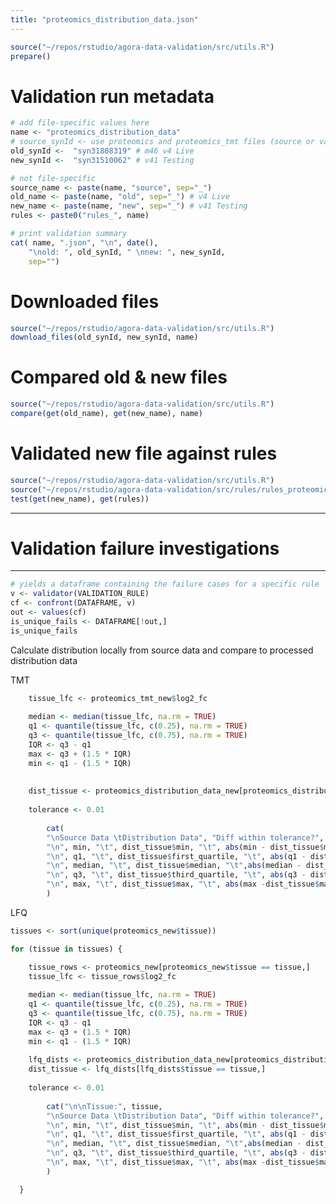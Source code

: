 ```yaml
---
title: "proteomics_distribution_data.json"
---
```


```r
source("~/repos/rstudio/agora-data-validation/src/utils.R")
prepare()
```

# Validation run metadata
```r
# add file-specific values here
name <- "proteomics_distribution_data"
# source_synId <- use proteomics and proteomics_tmt files (source or validated _new)
old_synId <-  "syn31808319" # m46 v4 Live
new_synId <-  "syn31510062" # v41 Testing

# not file-specific
source_name <- paste(name, "source", sep="_")
old_name <- paste(name, "old", sep="_") # v4 Live
new_name <- paste(name, "new", sep="_") # v41 Testing
rules <- paste0("rules_", name)

# print validation summary
cat( name, ".json", "\n", date(),
    "\nold: ", old_synId, " \nnew: ", new_synId,
    sep="")
```

# Downloaded files
```r
source("~/repos/rstudio/agora-data-validation/src/utils.R")
download_files(old_synId, new_synId, name)
```


# Compared old & new files
```r
source("~/repos/rstudio/agora-data-validation/src/utils.R")
compare(get(old_name), get(new_name), name)
```


# Validated new file against rules
```r
source("~/repos/rstudio/agora-data-validation/src/utils.R")
source("~/repos/rstudio/agora-data-validation/src/rules/rules_proteomics_distribution_data.R")
test(get(new_name), get(rules))
```


***
# Validation failure investigations
***


```r
# yields a dataframe containing the failure cases for a specific rule
v <- validator(VALIDATION_RULE)
cf <- confront(DATAFRAME, v)
out <- values(cf)
is_unique_fails <- DATAFRAME[!out,]
is_unique_fails
```



Calculate distribution locally from source data and compare to processed distribution data


TMT
```r
    tissue_lfc <- proteomics_tmt_new$log2_fc
    
    median <- median(tissue_lfc, na.rm = TRUE)
    q1 <- quantile(tissue_lfc, c(0.25), na.rm = TRUE)
    q3 <- quantile(tissue_lfc, c(0.75), na.rm = TRUE)
    IQR <- q3 - q1
    max <- q3 + (1.5 * IQR)
    min <- q1 - (1.5 * IQR)
    
    
    dist_tissue <- proteomics_distribution_data_new[proteomics_distribution_data_new$type == 'TMT',]
    
    tolerance <- 0.01
    
        cat(
        "\nSource Data \tDistribution Data", "Diff within tolerance?",
        "\n", min, "\t", dist_tissue$min, "\t", abs(min - dist_tissue$min) < tolerance,
        "\n", q1, "\t", dist_tissue$first_quartile, "\t", abs(q1 - dist_tissue$first_quartile) < tolerance,
        "\n", median, "\t", dist_tissue$median, "\t",abs(median - dist_tissue$median) < tolerance,
        "\n", q3, "\t", dist_tissue$third_quartile, "\t", abs(q3 - dist_tissue$third_quartile) < tolerance,
        "\n", max, "\t", dist_tissue$max, "\t", abs(max -dist_tissue$max) < tolerance
        )
```

LFQ

```r
tissues <- sort(unique(proteomics_new$tissue))

for (tissue in tissues) {

    tissue_rows <- proteomics_new[proteomics_new$tissue == tissue,]
    tissue_lfc <- tissue_rows$log2_fc
    
    median <- median(tissue_lfc, na.rm = TRUE)
    q1 <- quantile(tissue_lfc, c(0.25), na.rm = TRUE)
    q3 <- quantile(tissue_lfc, c(0.75), na.rm = TRUE)
    IQR <- q3 - q1
    max <- q3 + (1.5 * IQR)
    min <- q1 - (1.5 * IQR)
    
    lfq_dists <- proteomics_distribution_data_new[proteomics_distribution_data_new$type == 'LFQ',]
    dist_tissue <- lfq_dists[lfq_dists$tissue == tissue,]
    
    tolerance <- 0.01
    
        cat("\n\nTissue:", tissue, 
        "\nSource Data \tDistribution Data", "Diff within tolerance?",
        "\n", min, "\t", dist_tissue$min, "\t", abs(min - dist_tissue$min) < tolerance,
        "\n", q1, "\t", dist_tissue$first_quartile, "\t", abs(q1 - dist_tissue$first_quartile) < tolerance,
        "\n", median, "\t", dist_tissue$median, "\t",abs(median - dist_tissue$median) < tolerance,
        "\n", q3, "\t", dist_tissue$third_quartile, "\t", abs(q3 - dist_tissue$third_quartile) < tolerance,
        "\n", max, "\t", dist_tissue$max, "\t", abs(max -dist_tissue$max) < tolerance
        )

  }

```